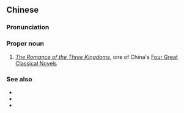 ==Chinese==
{{zh-forms|s=三国演义|type=22}}

===Pronunciation===
{{zh-pron
|m=Sānguó Yǎnyì
|c=saam1 gwok3 jin2 ji6
|h=pfs=Sâm-koet Yên-ngi
|md=Săng-guók Iēng-ngiê
|mn=Sam-kok Ián-gī
|cat=pn
}}

===Proper noun===
{{zh-proper noun}}

# ''[[w:The Romance of the Three Kingdoms|The Romance of the Three Kingdoms]]'', one of China's [[w:Four Great Classical Novels|Four Great Classical Novels]]

===See also===
* {{zh-l|水滸傳}}
* {{zh-l|西遊記}}
* {{zh-l|紅樓夢}}

{{zh-cat|Books}}